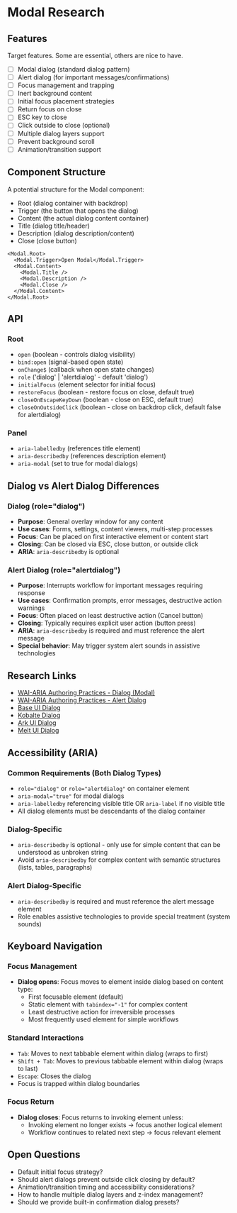# Modal Research

## Features
Target features. Some are essential, others are nice to have.
- [ ] Modal dialog (standard dialog pattern)
- [ ] Alert dialog (for important messages/confirmations)
- [ ] Focus management and trapping
- [ ] Inert background content
- [ ] Initial focus placement strategies
- [ ] Return focus on close
- [ ] ESC key to close
- [ ] Click outside to close (optional)
- [ ] Multiple dialog layers support
- [ ] Prevent background scroll
- [ ] Animation/transition support

## Component Structure
A potential structure for the Modal component:

- Root (dialog container with backdrop)
- Trigger (the button that opens the dialog)
- Content (the actual dialog content container)
- Title (dialog title/header)
- Description (dialog description/content)
- Close (close button)

```tsx
<Modal.Root>
  <Modal.Trigger>Open Modal</Modal.Trigger>
  <Modal.Content>
    <Modal.Title />
    <Modal.Description />
    <Modal.Close />
  </Modal.Content>
</Modal.Root>
```

## API

### Root
- `open` (boolean - controls dialog visibility)
- `bind:open` (signal-based open state)
- `onChange$` (callback when open state changes)
- `role` ('dialog' | 'alertdialog' - default 'dialog')
- `initialFocus` (element selector for initial focus)
- `restoreFocus` (boolean - restore focus on close, default true)
- `closeOnEscapeKeyDown` (boolean - close on ESC, default true)
- `closeOnOutsideClick` (boolean - close on backdrop click, default false for alertdialog)

### Panel
- `aria-labelledby` (references title element)
- `aria-describedby` (references description element)
- `aria-modal` (set to true for modal dialogs)

## Dialog vs Alert Dialog Differences

### Dialog (role="dialog")
- **Purpose**: General overlay window for any content
- **Use cases**: Forms, settings, content viewers, multi-step processes
- **Focus**: Can be placed on first interactive element or content start
- **Closing**: Can be closed via ESC, close button, or outside click
- **ARIA**: `aria-describedby` is optional

### Alert Dialog (role="alertdialog") 
- **Purpose**: Interrupts workflow for important messages requiring response
- **Use cases**: Confirmation prompts, error messages, destructive action warnings
- **Focus**: Often placed on least destructive action (Cancel button)
- **Closing**: Typically requires explicit user action (button press)
- **ARIA**: `aria-describedby` is required and must reference the alert message
- **Special behavior**: May trigger system alert sounds in assistive technologies

## Research Links

- [WAI-ARIA Authoring Practices - Dialog (Modal)](https://www.w3.org/WAI/ARIA/apg/patterns/dialog-modal/)
- [WAI-ARIA Authoring Practices - Alert Dialog](https://www.w3.org/WAI/ARIA/apg/patterns/alertdialog/)
- [Base UI Dialog](https://base-ui.com/react/components/dialog)
- [Kobalte Dialog](https://kobalte.dev/docs/core/components/dialog)
- [Ark UI Dialog](https://ark-ui.com/docs/components/dialog)
- [Melt UI Dialog](https://www.melt-ui.com/docs/builders/dialog)

## Accessibility (ARIA)

### Common Requirements (Both Dialog Types)
- `role="dialog"` or `role="alertdialog"` on container element
- `aria-modal="true"` for modal dialogs
- `aria-labelledby` referencing visible title OR `aria-label` if no visible title
- All dialog elements must be descendants of the dialog container

### Dialog-Specific
- `aria-describedby` is optional - only use for simple content that can be understood as unbroken string
- Avoid `aria-describedby` for complex content with semantic structures (lists, tables, paragraphs)

### Alert Dialog-Specific  
- `aria-describedby` is required and must reference the alert message element
- Role enables assistive technologies to provide special treatment (system sounds)

## Keyboard Navigation

### Focus Management
- **Dialog opens**: Focus moves to element inside dialog based on content type:
  - First focusable element (default)
  - Static element with `tabindex="-1"` for complex content
  - Least destructive action for irreversible processes
  - Most frequently used element for simple workflows

### Standard Interactions
- `Tab`: Moves to next tabbable element within dialog (wraps to first)
- `Shift + Tab`: Moves to previous tabbable element within dialog (wraps to last)  
- `Escape`: Closes the dialog
- Focus is trapped within dialog boundaries

### Focus Return
- **Dialog closes**: Focus returns to invoking element unless:
  - Invoking element no longer exists → focus another logical element
  - Workflow continues to related next step → focus relevant element

## Open Questions
- Default initial focus strategy?
- Should alert dialogs prevent outside click closing by default?
- Animation/transition timing and accessibility considerations?
- How to handle multiple dialog layers and z-index management?
- Should we provide built-in confirmation dialog presets?
